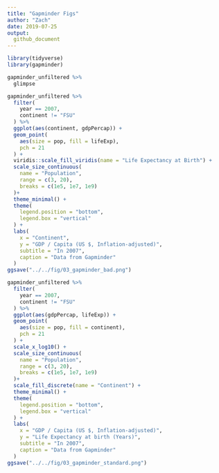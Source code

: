 ```yaml
---
title: "Gapminder Figs"
author: "Zach"
date: 2019-07-25
output:
  github_document
---
```


```r
library(tidyverse)
library(gapminder)
```

```r
gapminder_unfiltered %>%
  glimpse
```

```r
gapminder_unfiltered %>%
  filter(
    year == 2007,
    continent != "FSU"
  ) %>%
  ggplot(aes(continent, gdpPercap)) +
  geom_point(
    aes(size = pop, fill = lifeExp),
    pch = 21
  ) +
  viridis::scale_fill_viridis(name = "Life Expectancy at Birth") +
  scale_size_continuous(
    name = "Population",
    range = c(3, 20),
    breaks = c(1e5, 1e7, 1e9)
  )+
  theme_minimal() +
  theme(
    legend.position = "bottom",
    legend.box = "vertical"
  ) +
  labs(
    x = "Continent",
    y = "GDP / Capita (US $, Inflation-adjusted)",
    subtitle = "In 2007",
    caption = "Data from Gapminder"
  )
ggsave("../../fig/03_gapminder_bad.png")
```

```r
gapminder_unfiltered %>%
  filter(
    year == 2007,
    continent != "FSU"
  ) %>%
  ggplot(aes(gdpPercap, lifeExp)) +
  geom_point(
    aes(size = pop, fill = continent),
    pch = 21
  ) +
  scale_x_log10() +
  scale_size_continuous(
    name = "Population",
    range = c(3, 20),
    breaks = c(1e5, 1e7, 1e9)
  )+
  scale_fill_discrete(name = "Continent") +
  theme_minimal() +
  theme(
    legend.position = "bottom",
    legend.box = "vertical"
  ) +
  labs(
    x = "GDP / Capita (US $, Inflation-adjusted)",
    y = "Life Expectancy at birth (Years)",
    subtitle = "In 2007",
    caption = "Data from Gapminder"
  )
ggsave("../../fig/03_gapminder_standard.png")
```
